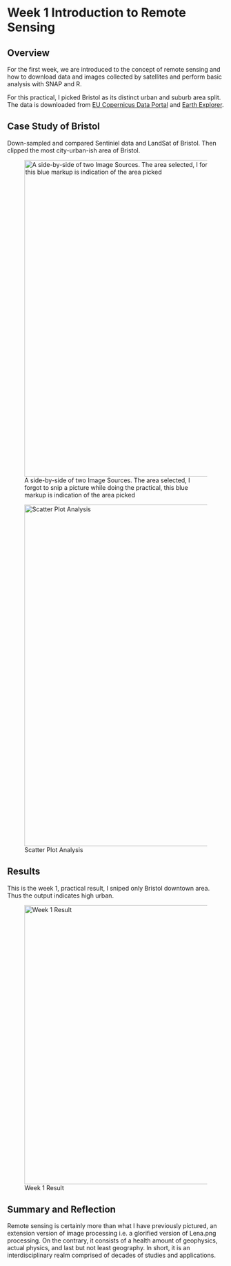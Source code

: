 # Week 1 Introduction to Remote Sensing {.unnumbered}

## Overview

For the first week, we are introduced to the concept of remote sensing and how to download data and images collected by satellites and perform basic analysis with SNAP and R.

For this practical, I picked Bristol as its distinct urban and suburb area split. The data is downloaded from [EU Copernicus Data Portal](https://dataspace.copernicus.eu/) and [Earth Explorer](https://earthexplorer.usgs.gov).

## Case Study of Bristol

Down-sampled and compared Sentiniel data and LandSat of Bristol. Then clipped the most city-urban-ish area of Bristol.

![A side-by-side of two Image Sources. The area selected, I forgot to snip a picture while doing the practical, this blue markup is indication of the area picked](images/areaselection.png){fig-align="center" width="734"}

![Scatter Plot Analysis](images/scatterplot.png){fig-align="center" width="792"}

## Results

This is the week 1, practical result, I sniped only Bristol downtown area. Thus the output indicates high urban.

![Week 1 Result](images/Screenshot%202024-01-29%20202650.png){fig-align="center" width="647"}

## Summary and Reflection

Remote sensing is certainly more than what I have previously pictured, an extension version of image processing i.e. a glorified version of Lena.png processing. On the contrary, it consists of a health amount of geophysics, actual physics, and last but not least geography. In short, it is an interdisciplinary realm comprised of decades of studies and applications.
